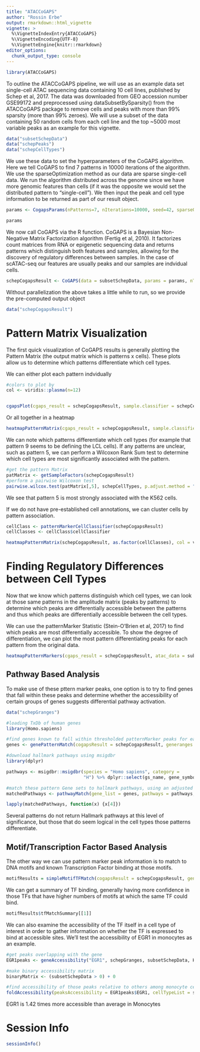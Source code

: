 ```yaml
---
title: "ATACCoGAPS"
author: "Rossin Erbe"
output: rmarkdown::html_vignette
vignette: >
  %\VignetteIndexEntry{ATACCoGAPS}
  %\VignetteEncoding{UTF-8}
  %\VignetteEngine{knitr::rmarkdown}
editor_options: 
  chunk_output_type: console
---
```




```r
library(ATACCoGAPS)
```


To outline the ATACCoGAPS pipeline, we will use as an example data set single-cell ATAC sequencing data containing 10 cell lines, published by Schep et al, 2017. The data was downloaded from GEO accession number GSE99172 and preprocessed using dataSubsetBySparsity() from the ATACCoGAPS package to remove cells and peaks with more than 99% sparsity (more than 99% zeroes). We will use a subset of the data containing 50 random cells from each cell line and the top ~5000 most variable peaks as an example for this vignette.

```r
data("subsetSchepData")
data("schepPeaks")
data("schepCellTypes")
```


We use these data to set the hyperparameters of the CoGAPS algorithm. Here we tell CoGAPS to find 7 patterns in 10000 iterations of the algorithm. We use the sparseOptimization method as our data are sparse single-cell data. We run the algorithm distributed across the genome since we have more genomic features than cells (if it was the opposite we would set the distributed pattern to "single-cell"). We then input the peak and cell type information to be returned as part of our result object. 
```r
params <- CogapsParams(nPatterns=7, nIterations=10000, seed=42, sparseOptimization=TRUE, distributed="genome-wide", geneNames=schepPeaks, sampleNames=as.character(schepCellTypes))

params
```


We now call CoGAPS via the R function. CoGAPS is a Bayesian Non-Negative Matrix Factorization algorithm (Fertig et al, 2010). It factorizes count matrices from RNA or epigenetic sequencing data and returns patterns which distinguish both features and samples, allowing for the discovery of regulatory differences between samples. In the case of scATAC-seq our features are usually peaks and our samples are indvidual cells.

```r
schepCogapsResult <- CoGAPS(data = subsetSchepData, params = params, nThreads = 1)
```

Without parallelization the above takes a little while to run, so we provide the pre-computed output object
```r
data("schepCogapsResult")
```

# Pattern Matrix Visualization

The first quick visualization of CoGAPS results is generally plotting the Pattern Matrix (the output matrix which is patterns x cells). These plots allow us to determine which patterns differentiate which cell types.

We can either plot each pattern indvidually
```r
#colors to plot by
col <- viridis::plasma(n=12)


cgapsPlot(cgaps_result = schepCogapsResult, sample.classifier = schepCellTypes, cols = col, ylab = "Pattern Weight")
```

Or all together in a heatmap
```r
heatmapPatternMatrix(cgaps_result = schepCogapsResult, sample.classifier = schepCellTypes, cellCols = col, col = viridis::magma(n=9))
```

We can note which patterns differentiate which cell types (for example that pattern 9 seems to be defining the LCL cells). If any patterns are unclear, such as pattern 5, we can perform a Wilcoxon Rank Sum test to determine which cell types are most significantly associated with the pattern.
```r
#get the pattern Matrix
patMatrix <- getSampleFactors(schepCogapsResult)
#perform a pairwise Wilcoxon test
pairwise.wilcox.test(patMatrix[,5], schepCellTypes, p.adjust.method = "BH")
```
We see that pattern 5 is most strongly associated with the K562 cells.


If we do not have pre-established cell annotations, we can cluster cells by pattern association.
```r
cellClass <- patternMarkerCellClassifier(schepCogapsResult)
cellClasses <- cellClass$cellClassifier

heatmapPatternMatrix(schepCogapsResult, as.factor(cellClasses), col = viridis::magma(n=9))
```


# Finding Regulatory Differences between Cell Types

Now that we know which patterns distinguish which cell types, we can look at those same patterns in the amplitude matrix (peaks by patterns) to determine which peaks are differentially accessible between the patterns and thus which peaks are differentially accessible between the cell types.

We can use the patternMarker Statistic (Stein-O'Brien et al, 2017) to find which peaks are most differentially accessible. To show the degree of differentiation, we can plot the most pattern differentiating peaks for each pattern from the original data.
```r
heatmapPatternMarkers(cgaps_result = schepCogapsResult, atac_data = subsetSchepData, celltypes = schepCellTypes, numregions = 5, colColors = col, col = viridis::plasma(n = 2))
```



## Pathway Based Analysis

To make use of these pttern marker peaks, one option is to try to find genes that fall within these peaks and determine whether the accessibility of certain groups of genes suggests differential pathway activation. 
```r
data("schepGranges")

#loading TxDb of human genes
library(Homo.sapiens)

#find genes known to fall within thresholded patternMarker peaks for each pattern
genes <- genePatternMatch(cogapsResult = schepCogapsResult, generanges = schepGranges, genome = Homo.sapiens)

#download hallmark pathways using msigdbr
library(dplyr)
```

```r
pathways <- msigdbr::msigdbr(species = "Homo sapiens", category =
                             "H") %>% dplyr::select(gs_name, gene_symbol) %>% as.data.frame()

#match these pattern Gene sets to hallmark pathways, using an adjusted p-value threshold of 0.001.
matchedPathways <- pathwayMatch(gene_list = genes, pathways = pathways, p_threshold = 0.001)

lapply(matchedPathways, function(x) {x[4]})
```
Several patterns do not return Hallmark pathways at this level of significance, but those that do seem logical in the cell types those patterns differentiate. 



## Motif/Transcription Factor Based Analysis

The other way we can use pattern marker peak information is to match to DNA motifs and known Transcription Factor binding at those motifs.
```r
motifResults = simpleMotifTFMatch(cogapsResult = schepCogapsResult, generanges = schepGranges, organism = "Homo sapiens", genome = "hg19", motifsPerRegion = 1)

```

We can get a summary of TF binding, generally having more confidence in those TFs that have higher numbers of motifs at which the same TF could bind.
```r
motifResults$tfMatchSummary[[1]]
```


We can also examine the accessibility of the TF itself in a cell type of interest in order to gather information on whether the TF is expressed to bind at accessible sites. We'll test the accessibility of EGR1 in monocytes as an example.
```r
#get peaks overlapping with the gene
EGR1peaks <- geneAccessibility("EGR1", schepGranges, subsetSchepData, Homo.sapiens)

#make binary accessibility matrix
binaryMatrix <- (subsetSchepData > 0) + 0

#find accessibility of those peaks relative to others among monocyte cells
foldAccessibility(peaksAccessibility = EGR1peaks$EGR1, cellTypeList = schepCellTypes, cellType = "Monocyte", binaryMatrix = binaryMatrix)
```
EGR1 is 1.42 times more accessible than average in Monocytes


# Session Info

```r
sessionInfo()
```














